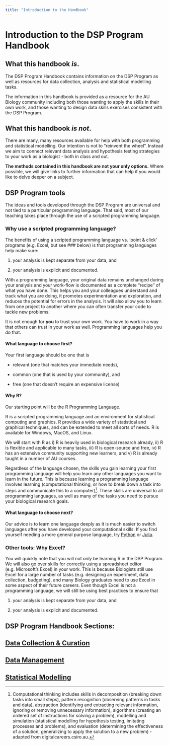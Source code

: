 ```yaml
---
title: "Introduction to the Handbook"
---
```


# Introduction to the DSP Program Handbook {.unnumbered}

## What this handbook *is*.

The DSP Program Handbook contains information on the DSP Program as well as resources for data collection, analysis and statistical modelling tasks.

The information in this handbook is provided as a resource for the AU Biology community including both those wanting to apply the skills in their own work, and those wanting to design data skills exercises consistent with the DSP Program.

## What this handbook *is not*.

There are many, many resources available for help with both programming and statistical modelling. Our intention is not to "reinvent the wheel".  Instead we aim to connect relevant data analysis and hypothesis testing strategies to your work as a biologist - both in class and out. 

**The methods contained in this handbook are not your only options.** Where possible, we will give links to further information that can help if you would like to delve deeper on a subject.  

## DSP Program tools

The ideas and tools developed through the DSP Program are universal and not tied to a particular programming language. That said, most of our teaching takes place through the use of a scripted programming language.

### Why use a scripted programming language?

The benefits of using a scripted programming language vs. 'point & click' programs (e.g. Excel, but see ### below) is that programming languages help make sure:  

1) your analysis is kept separate from your data, and 

2) your analysis is explicit and documented.

With a programming language, your original data remains unchanged during your analysis and your work-flow is documented as a complete "recipe" of what you have done.  This helps you and your colleagues understand and track what you are doing, it promotes experimentation and exploration, and reduces the potential for errors in the analysis.  It will also allow you to learn from one project to another where you can often transfer your code to tackle new problems.  

It is not enough for **you** to trust your own work.  You have to work in a way that others can trust in your work as well.  Programming languages help you do that.  

#### What language to choose first?

Your first language should be one that is

-   relevant (one that matches your immediate needs),

-   common (one that is used by your community), and

-   free (one that doesn't require an expensive license)

#### Why R?

Our starting point will be the R Programming Language.  

R is a scripted programming language and an environment for statistical computing and graphics.  R provides a wide variety of statistical and graphical techniques, and can be extended to meet all sorts of needs.  R is available for Windows, MacOS, and Linux. 

We will start with R as i) R is heavily used in biological research already, ii) R is flexible and applicable to many tasks, iii) R is open-source and free, iv) R has an extensive community supporting new learners, and v) R is already taught in a number of AU courses. 

Regardless of the language chosen, the skills you gain learning your first programming language will help you learn any other languages you want to learn in the future.  This is because learning a programming language involves learning (computational thinking, or how to break down a task into steps and communicate this to a computer)^[Computational thinking includes skills in decomposition (breaking down tasks into small steps), pattern recognition (observing patterns in tasks and data), abstraction (identifying and extracting relevant information, ignoring or removing unnecessary information), algorithms (creating an ordered set of instructions for solving a problem), modelling and simulation (statistical modelling for hypothesis testing, imitating processes and problems), and evaluation (determining the effectiveness of a solution, generalizing to apply the solution to a new problem)
- adapted from digitalcareers.csiro.au.].  These skills are universal to all programming languages, as well as many of the tasks you need to pursue your biological research goals.

#### What language to choose next?

Our advice is to learn one language deeply as it is much easier to switch languages after you have developed your computational skills. If you find yourself needing a more general purpose language, try [Python](https://www.python.org/) or [Julia](https://julialang.org/).  

### Other tools: Why Excel?

You will quickly note that you will not *only* be learning R in the DSP Program.  We will also go over skills for correctly using a spreadsheet editor (e.g. Microsoft's Excel) in your work.  This is because Biologists still use Excel for a large number of tasks (e.g. designing an experiment, data collection, budgeting), and many Biology graduates need to use Excel in some aspect of their future careers.  Even though Excel is not a programming language, we will still be using best practices to ensure that 

1) your analysis is kept separate from your data, and 

2) your analysis is explicit and documented.

## DSP Program Handbook Sections: {.unnumbered}

## [Data Collection & Curation](handbookDCIntro.qmd)

## [Data Management](handbookDAIntro.qmd)

## [Statistical Modelling](handbookSMIntro.qmd)
